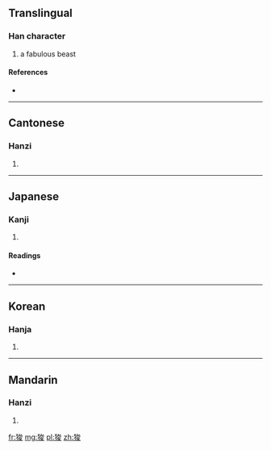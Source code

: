 ==Translingual==

===Han character===
{{Han char|rn=94|rad=犬|as=07|sn=10|four=4324<sub>7</sub>|canj=大竹戈金水 (KHICE)}}

# a fabulous beast

====References====
* {{Han ref|kx=0712.010|dkj=20431|dj=1124.020|hdz=21350.100|uh=72FB|ud=29435|bh=D2A9|bd=53929}}

----

==Cantonese==

===Hanzi===
{{yue-hanzi|jyut=|y=syun1}}

# {{defn|Cantonese|sort=犬07}}

----

==Japanese==

===Kanji===
{{ja-kanji|grade=|rs=犬07}}

# {{defn|Japanese|sort=犬07}}

====Readings====
* {{ja-readings|on=[[さん]] (san), [[しゅん]] (shun)|kun=}}

----

==Korean==

===Hanja===
{{ko-hanja|hangeul=산|eumhun=|rv=san|mr=san|y=san}}

# {{defn|Korean|sort=犬07}}

----

==Mandarin==

===Hanzi===
{{cmn-hanzi|pin=[[suān]] ([[suan1]])|wg=suan<sup>1</sup>}}

# {{defn|Mandarin|sort=犬07}}

[[fr:狻]]
[[mg:狻]]
[[pl:狻]]
[[zh:狻]]